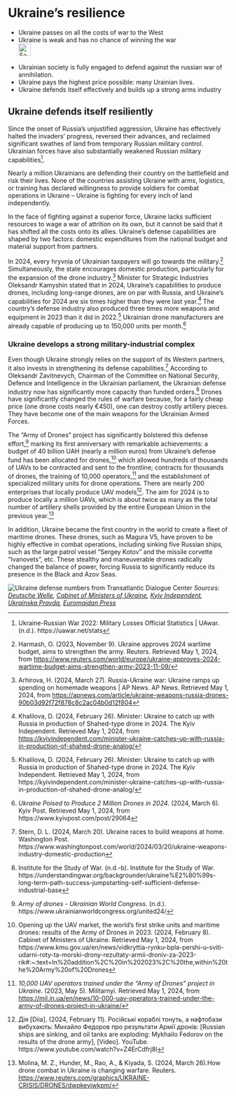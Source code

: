 # Ukraine's resilience {#sec-ruwar-resilience}

::: {.callout-caution title="Myth"}
- Ukraine passes on all the costs of war to the West
- Ukraine is weak and has no chance of winning the war
[<br>![Search for topic in EUvsDisinfo](../all_common_img/EUvsDisinfo_400x240.jpg){height=2em}](https://euvsdisinfo.eu/disinformation-cases/?text=Ukraine%20war%20(costs%7Cresilience%7Cresilient)&sort=relevance)
:::

::: {.callout-tip title="Truth"}
- Ukrainian society is fully engaged to defend against the russian war of annihilation. 
- Ukraine pays the highest price possible: many Urainian lives.
- Ukraine defends itself effectively and builds up a strong arms industry
:::

## Ukraine defends itself resiliently

Since the onset of Russia's unjustified aggression, Ukraine has effectively halted the invaders' progress, reversed their advances, and reclaimed significant swathes of land from temporary Russian military control. Ukrainian forces have also substantially weakened Russian military capabilities[^136].

Nearly a million Ukrainians are defending their country on the battlefield and risk their lives. None of the countries assisting Ukraine with arms, logistics, or training has declared willingness  to provide soldiers for combat operations in Ukraine – Ukraine is fighting for every inch of land independently.

In the face of fighting against a superior force, Ukraine lacks sufficient resources to wage a war of attrition on its own, but it cannot be said that it has shifted all the costs onto its allies. Ukraine’s defense capabilities are shaped by two factors: domestic expenditures from the national budget and material support from partners.

In 2024, every hryvnia of Ukrainian taxpayers will go towards the military.[^137] Simultaneously, the state encourages domestic production, particularly for the expansion of the drone industry.[^138] Minister for Strategic Industries Oleksandr Kamyshin stated that in 2024, Ukraine's capabilities to produce drones, including long-range drones, are on par with Russia, and Ukraine's capabilities for 2024 are six times higher than they were last year.[^139] The country's defense industry also produced three times more weapons and equipment in 2023 than it did in 2022.[^140] Ukrainian drone manufacturers are already capable of producing up to 150,000 units per month.[^141]


### Ukraine develops a strong military-industrial complex

Even though Ukraine strongly relies on the support of its Western partners, it also invests in strengthening its defense capabilities.[^142] According to Oleksandr Zavitnevych, Chairman of the Committee on National Security, Defence and Intelligence in the Ukrainian parliament, the Ukrainian defense industry now has significantly more capacity than funded orders.[^143] Drones have significantly changed the rules of warfare because, for a fairly cheap price (one drone costs nearly €450), one can destroy costly artillery pieces. They have become one of the main weapons for the Ukrainian Armed Forces.

The "Army of Drones" project has significantly bolstered this defense effort,[^144] marking its first anniversary with remarkable achievements: a budget of 40 billion UAH (nearly a million euros)  from Ukraine's defense fund has been allocated for drones,[^145] which allowed hundreds of thousands of UAVs to be contracted and sent to the frontline; contracts for thousands of drones, the training of 10,000 operators,[^146] and the establishment of specialized military units for drone operations. There are nearly 200 enterprises that locally produce UAV models[^147]. The aim for 2024 is to produce locally a million UAVs, which is about twice as many as the total number of artillery shells provided by the entire European Union in the previous year.[^148]

In addition, Ukraine became the first country in the world to create a fleet of maritime drones. These drones, such as Magura V5, have proven to be highly effective in combat operations, including sinking five Russian ships, such as the large patrol vessel “Sergey Kotov” and the missile corvette  “Ivanovets”, etc. These stealthy and maneuverable drones radically changed the balance of power, forcing Russia to significantly reduce its presence in the Black and Azov Seas. 

![Ukraine defense numbers from Transatlantic Dialogue Center](tdcenter_defense.jpg)
*Sources: [Deutsche Welle](https://www.dw.com/uk/ukraina-na-8-misci-za-vijskovimi-vitratami-v-sviti-sipri/a-68885017), [Cabinet of Ministers of Ukraine](https://www.kmu.gov.ua/en/news/vidkryttia-rynku-bpla-pershi-u-sviti-udarni-roty-ta-morski-drony-rezultaty-armii-droniv-za-2023-rik#:~:text=In%20addition%2C%20in%202023%2C%20the,within%20the%20Army%20of%20Drones), [Kyiv Independent](https://kyivindependent.com/minister-ukraine-catches-up-with-russia-in-production-of-shahed-drone-analog/), [Ukrainska Pravda](https://www.pravda.com.ua/eng/news/2024/03/6/7445266/), [Euromaidan Press](https://euromaidanpress.com/2023/12/27/what-russian-black-sea-fleet-ships-were-destroyed-by-ukraine/)*


[^136]:  Ukraine-Russian War 2022: Military Losses Official Statistics | UAwar. (n.d.). https://uawar.net/stats

[^137]:  Harmash, O. (2023, November 9). Ukraine approves 2024 wartime budget, aims to strengthen the army. Reuters. Retrieved May 1, 2024, from [https://www.reuters.com/world/europe/ukraine-approves-2024-wartime-budget-aims-strengthen-army-2023-11-09/](https://www.reuters.com/world/europe/ukraine-approves-2024-wartime-budget-aims-strengthen-army-2023-11-09/) 

[^138]:  Arhirova, H. (2024, March 27). Russia-Ukraine war: Ukraine ramps up spending on homemade weapons  | AP News. AP News. Retrieved May 1, 2024, from [https://apnews.com/article/ukraine-weapons-russia-drones-90b03d92f72f878c8c2ac04b0d12f804](https://apnews.com/article/ukraine-weapons-russia-drones-90b03d92f72f878c8c2ac04b0d12f804) 

[^139]:  Khalilova, D. (2024, February 26). Minister: Ukraine to catch up with Russia in production of Shahed-type drone in 2024\. The Kyiv Independent. Retrieved May 1, 2024, from [https://kyivindependent.com/minister-ukraine-catches-up-with-russia-in-production-of-shahed-drone-analog/](https://kyivindependent.com/minister-ukraine-catches-up-with-russia-in-production-of-shahed-drone-analog/) 

[^140]: Khalilova, D. (2024, February 26). Minister: Ukraine to catch up with Russia in production of Shahed-type drone in 2024\. The Kyiv Independent. Retrieved May 1, 2024, from https://kyivindependent.com/minister-ukraine-catches-up-with-russia-in-production-of-shahed-drone-analog/

[^141]: *Ukraine Poised to Produce 2 Million Drones in 2024*. (2024, March 6). Kyiv Post. Retrieved May 1, 2024, from https://www.kyivpost.com/post/29064

[^142]:  Stern, D. L. (2024, March 20). Ukraine races to build weapons at home. Washington Post. https://www.washingtonpost.com/world/2024/03/20/ukraine-weapons-industry-domestic-production

[^143]:  Institute for the Study of War. (n.d.-b). Institute for the Study of War. https://understandingwar.org/backgrounder/ukraine%E2%80%99s-long-term-path-success-jumpstarting-self-sufficient-defense-industrial-base

[^144]:  *Army of drones \- Ukrainian World Congress*. (n.d.). https://www.ukrainianworldcongress.org/united24/

[^145]:  Opening up the UAV market, the world’s first strike units and maritime drones: results of the Army of Drones in 2023\. (2024, February 8). Cabinet of Ministers of Ukraine. Retrieved May 1, 2024, from https://www.kmu.gov.ua/en/news/vidkryttia-rynku-bpla-pershi-u-sviti-udarni-roty-ta-morski-drony-rezultaty-armii-droniv-za-2023-rik\#:\~:text=In%20addition%2C%20in%202023%2C%20the,within%20the%20Army%20of%20Drones

[^146]:  *10,000 UAV operators trained under the “Army of Drones” project in Ukraine*. (2023, May 5). Militarnyi. Retrieved May 1, 2024, from [https://mil.in.ua/en/news/10-000-uav-operators-trained-under-the-army-of-drones-project-in-ukraine/](https://mil.in.ua/en/news/10-000-uav-operators-trained-under-the-army-of-drones-project-in-ukraine/) 

[^147]:  Дія \[Diia\]. (2024, February 11). Російські кораблі тонуть, а нафтобази вибухають: Михайло Федоров про результати Армії дронів: \[Russian ships are sinking, and oil tanks are exploding: Mykhailo Fedorov on the results of the drone army\], \[Video\]. YouTube. https://www.youtube.com/watch?v=Z4ErCdfrj8I

[^148]:  Molina, M. Z., Hunder, M., Rao, A., & Kiyada, S. (2024, March 26).How drone combat in Ukraine is changing warfare. Reuters. [https://www.reuters.com/graphics/UKRAINE-CRISIS/DRONES/dwpkeyjwkpm/](https://www.reuters.com/graphics/UKRAINE-CRISIS/DRONES/dwpkeyjwkpm/) 

